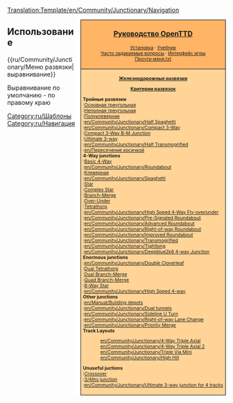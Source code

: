 <noinclude>[[Translation:Template/en/Community/Junctionary/Navigation]]</noinclude><noinclude></noinclude><div style="float:right; padding-left:12px; background:#ffffff;">
<div style="border:1px solid #000000; background:#ffb466; padding:5px; -moz-border-radius-topleft:5px; -moz-border-radius-topright:5px; font-size: 12pt;">
<center><strong><font size="3">[[ru/Manual/Main Page|Руководство OpenTTD]]</font></strong></center>
<div style="font-size: 8pt; text-align: center;">
[[ru/Manual/Установка|Установка]] &middot; 
[[ru/Manual/Tutorial/Main Page|Учебник]]<br />
[[ru/Archive/Community/Часто задаваемые вопросы|Часто задаваемые вопросы]] &middot; 
[[ru/Manual/Интерфейс игры|Интерфейс игры]]<br />
[[ru/Прочти меня.txt|Прочти меня.txt]]
</div>
</div>
<div style="border:1px solid black; border-top-width: 0px; background:#ffd496; padding:5px; -moz-border-radius-bottomleft:5px; -moz-border-radius-bottomright:8px; font-size: 8pt;">

<center>'''[[ru/Community/Junctionary/Main Page|Железнодорожные развязки]]'''</center>
<center>'''[[ru/Community/Junctionary/Критерии развязок|Критерии развязок]]'''</center>

'''Тройные развязки'''<br>
:[[ru/Community/Junctionary/Основная тройная|Основная треугольная]]<br>
:[[ru/Community/Junctionary/Неполная треугольная|Неполная треугольная]]<br>
:[[ru/Community/Junctionary/Полуклеверная|Полуклеверная]]<br>
:[[en/Community/Junctionary/Half Spaghetti]]<br>
:[[en/Community/Junctionary/Compact 3-Way]]<br>
:[[en/Community/Junctionary/Compact 3-Way Branch-Merge Junction|Compact 3-Way B-M Junction]]<br>
:[[en/Community/Junctionary/Ultimate 3-way junction|Ultimate 3-way]]<br>
:[[en/Community/Junctionary/Half Transmogrified]]<br>
:[[en/Пересечение косичкой]]<br>

'''4-Way junctions'''<br>
:[[en/Community/Junctionary/Basic 4-Way Junction|Basic 4-Way]]<br>
:[[en/Community/Junctionary/Roundabout]]<br>
:[[ru/Community/Junctionary/Клеверная|Клеверная]]<br>
:[[en/Community/Junctionary/Spaghetti]]<br>
:[[en/Community/Junctionary/Star Junction|Star]]<br>
:[[en/Community/Junctionary/Complex Star Junction|Complex Star]]<br>
:[[en/Community/Junctionary/Branch-Merge Junction|Branch-Merge]]<br>
:[[en/Community/Junctionary/Tetrathorp-Junction|Over-Under]]<br>
:[[en/Community/Junctionary/Tetrathorp-Junction|Tetrathorp]]<br>
:[[en/Community/Junctionary/High Speed 4-Way Fly-over∕under]]<br>
:[[en/Community/Junctionary/Pre-Signaled Roundabout]]<br>
:[[en/Community/Junctionary/Advanced Roundabout]]<br>
:[[en/Community/Junctionary/Right-of-way Roundabout]]<br>
:[[en/Community/Junctionary/Improved Roundabout]]<br>
:[[en/Community/Junctionary/Transmogrified]]<br>
:[[en/Community/Junctionary/Tightlong]]<br>
:[[en/Community/Junctionary/Deepblue2k8 4-way Junction]]<br>

'''Enormous junctions'''<br>
:[[en/Community/Junctionary/Double Cloverleaf]]<br>
:[[en/Community/Junctionary/Dual Tetrathorp-Junction|Dual Tetrathorp]]<br>
:[[en/Community/Junctionary/Dual Branch-Merge Junction|Dual Branch-Merge]]<br>
:[[en/Community/Junctionary/Quad Branch-Merge Junction|Quad Branch-Merge]]<br>
:[[en/Community/Junctionary/8 way Star Junction|8-Way Star]]<br>
:[[en/Community/Junctionary/High Speed 4-way]]<br>

'''Other junctions'''<br>
:[[en/Manual/Building depots]]<br>
:[[en/Community/Junctionary/Dual tunnels]]<br>
:[[en/Community/Junctionary/Sideline U Turn]]<br>
:[[en/Community/Junctionary/Right-of-way Lane Change]]<br>
:[[en/Community/Junctionary/Priority Merge]]<br>

'''Track Layouts'''
:[[en/Community/Junctionary/4-Way Triple Axial]]<br>
:[[en/Community/Junctionary/4-Way Triple Axial 2]]<br>
:[[en/Community/Junctionary/Triple Via Mini]]<br>
:[[en/Community/Junctionary/High Hill]]<br>

'''Unuseful juctions'''<br>
:[[en/Community/Junctionary/Crossover-Junction|Crossover]]<br>
:[[en/Community/Junctionary/3∕4ths junction|3/4ths junction]]<br>
:[[en/Community/Junctionary/Ultimate 3-way junction for 4 tracks]]<br>

</div>
</div>
<noinclude>


==Использование==
<nowiki>{{ru/Community/Junctionary/Меню развязки|выравнивание}}</nowiki>

Выравнивание по умолчанию - по правому краю
[[Category:ru/Шаблоны]][[Category:ru/Навигация]]
</noinclude>